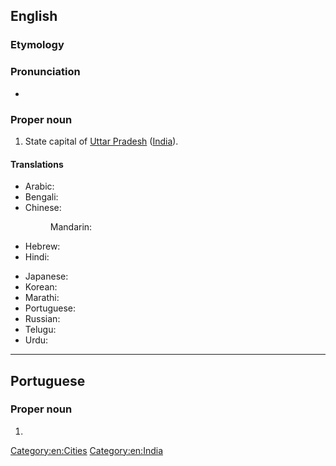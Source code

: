 ==English==
{{wikipedia}}

===Etymology===
{{rfelite|en}}

===Pronunciation===
* {{IPA|en|/ˈlʌknaʊ/}}

===Proper noun===
{{en-proper noun}}

# State capital of [[Uttar Pradesh]] ([[India]]).

====Translations====
{{trans-top|capital of Uttar Pradesh, India}}
* Arabic: {{t|ar|لَكْنُو|m}}
* Bengali: {{t|bn|লখনৌ}}
* Chinese:
*: Mandarin: {{t+|cmn|勒克瑙|tr=Lèkènǎo|sc=Hani}}
* Hebrew: {{t|he|לאקנאו}}
* Hindi: {{t+|hi|लखनऊ|tr=Lakhna'ū}}
{{trans-mid}}
* Japanese: {{t|ja|ラクナウ|tr=Rakunau}}
* Korean: {{t|ko|러크나우|tr=Leokeunau}}
* Marathi: {{t|mr|लखनौ}}
* Portuguese: {{t|pt|Lucknow|f}}
* Russian: {{t|ru|Лакхна́у|m}}
* Telugu: {{t|te|లక్నో}}
* Urdu: {{t|ur|لکھنؤ|tr=Lakhna'ū}}
{{trans-bottom}}

[[Category:en:Cities]]
[[Category:en:India]]

----

==Portuguese==

===Proper noun===
{{pt-proper noun|f}}

# {{place|pt|city/state capital|s/Uttar Pradesh|c/India|t1=Lucknow}}